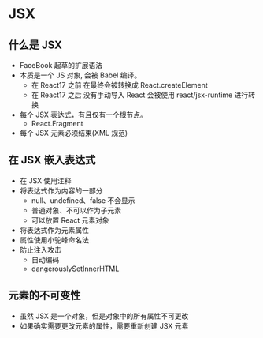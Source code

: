 # JSX

## 什么是 JSX

- FaceBook 起草的扩展语法
- 本质是一个 JS 对象, 会被 Babel 编译。
  - 在 React17 之前 在最终会被转换成 React.createElement
  - 在 React17 之后 没有手动导入 React 会被使用 react/jsx-runtime 进行转换
- 每个 JSX 表达式，有且仅有一个根节点。
  - React.Fragment
- 每个 JSX 元素必须结束(XML 规范)

## 在 JSX 嵌入表达式

- 在 JSX 使用注释
- 将表达式作为内容的一部分
  - null、undefined、false 不会显示
  - 普通对象、不可以作为子元素
  - 可以放置 React 元素对象
- 将表达式作为元素属性
- 属性使用小驼峰命名法
- 防止注入攻击
  - 自动编码
  - dangerouslySetInnerHTML

## 元素的不可变性

- 虽然 JSX 是一个对象，但是对象中的所有属性不可更改
- 如果确实需要更改元素的属性，需要重新创建 JSX 元素
